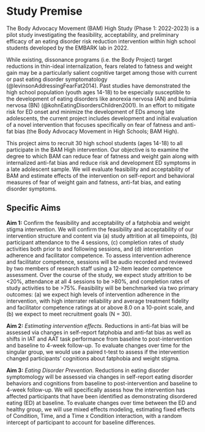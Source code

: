 # Study Premise

The Body Advocacy Movement (BAM) High Study (Phase 1: 2022-2023) is a pilot study investigating the feasibility, acceptability, and preliminary efficacy of an eating disorder risk reduction intervention within high school students developed by the EMBARK lab in 2022.

While existing, dissonance programs (i.e. the Body Project) target reductions in thin-ideal internalization, fears related to fatness and weight gain may be a particularly salient cognitive target among those with current or past eating disorder symptomatology (@levinsonAddressingFearFat2014). Past studies have demonstrated the high school population (youth ages 14-18) to be especially susceptible to the development of eating disorders like anorexia nervosa (AN) and bulimia nervosa (BN) (@kohnEatingDisordersChildren2001). In an effort to mitigate risk for ED onset and minimize the development of EDs among late adolescents, the current project includes development and initial evaluation of a novel intervention that focuses specifically on fear of fatness and anti-fat bias (the Body Advocacy Movement in High Schools; BAM High).

This project aims to recruit 30 high school students (ages 14-18) to all participate in the BAM High intervention. Our objective is to examine the degree to which BAM can reduce fear of fatness and weight gain along with internalized anti-fat bias and reduce risk and development ED symptoms in a late adolescent sample. We will evaluate feasibility and acceptability of BAM and estimate effects of the intervention on self-report and behavioral measures of fear of weight gain and fatness, anti-fat bias, and eating disorder symptoms.

## Specific Aims

**Aim 1:** Confirm the feasibility and acceptability of a fatphobia and weight stigma intervention. We will confirm the feasibility and acceptability of our intervention structure and content via (a) study attrition at all timepoints, (b) participant attendance to the 4 sessions, (c) completion rates of study activities both prior to and following sessions, and (d) intervention adherence and facilitator competence. To assess intervention adherence and facilitator competence, sessions will be audio recorded and reviewed by two members of research staff using a 12-item leader competence assessment. Over the course of the study, we expect study attrition to be \<20%, attendance at all 4 sessions to be \>80%, and completion rates of study activities to be \>75%. Feasibility will be benchmarked via two primary outcomes: (a) we expect high levels of intervention adherence in the intervention, with high interrater reliability and average treatment fidelity and facilitator competence ratings at or above 8.0 on a 10-point scale, and (b) we expect to meet recruitment goals (N = 30).

**Aim 2:** *Estimating intervention effects.* Reductions in anti-fat bias will be assessed via changes in self-report fatphobia and anti-fat bias as well as shifts in IAT and AAT task performance from baseline to post-intervention and baseline to 4-week follow-up. To evaluate changes over time for the singular group, we would use a paired t-test to assess if the intervention changed participants' cognitions about fatphobia and weight stigma.

**Aim 3:** *Eating Disorder Prevention.* Reductions in eating disorder symptomology will be assessed via changes in self-report eating disorder behaviors and cognitions from baseline to post-intervention and baseline to 4-week follow-up. We will specifically assess how the intervention has affected participants that have been identified as demonstrating disordered eating (ED) at baseline. To evaluate changes over time between the ED and healthy group, we will use mixed effects modeling, estimating fixed effects of Condition, Time, and a Time x Condition interaction, with a random intercept of participant to account for baseline differences.
